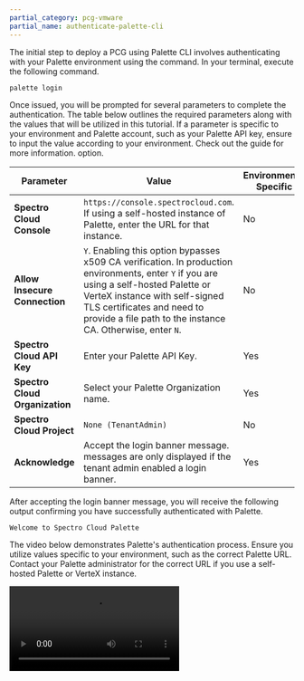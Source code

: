 ```yaml
---
partial_category: pcg-vmware
partial_name: authenticate-palette-cli
---
```


The initial step to deploy a PCG using Palette CLI involves authenticating with your Palette environment using the
<VersionedLink text="palette login" url="/automation/palette-cli/commands/login" /> command.
In your terminal, execute the following command.

```bash
palette login
```

Once issued, you will be prompted for several parameters to complete the authentication. The table below outlines the
required parameters along with the values that will be utilized in this tutorial. If a parameter is specific to your
environment and Palette account, such as your Palette API key, ensure to input the value according to your environment.
Check out the <VersionedLink text="Deploy a PCG to VMware vSphere" url="/clusters/pcg/deploy-pcg/vmware"/> guide for
more information. option.

| **Parameter**                  | **Value**                                                                                                                                                                                                                                                            | **Environment-Specific** |
| ------------------------------ | -------------------------------------------------------------------------------------------------------------------------------------------------------------------------------------------------------------------------------------------------------------------- | ------------------------ |
| **Spectro Cloud Console**      | `https://console.spectrocloud.com`. If using a self-hosted instance of Palette, enter the URL for that instance.                                                                                                                                                     | No                       |
| **Allow Insecure Connection**  | `Y`. Enabling this option bypasses x509 CA verification. In production environments, enter `Y` if you are using a self-hosted Palette or VerteX instance with self-signed TLS certificates and need to provide a file path to the instance CA. Otherwise, enter `N`. | No                       |
| **Spectro Cloud API Key**      | Enter your Palette API Key.                                                                                                                                                                                                                                          | Yes                      |
| **Spectro Cloud Organization** | Select your Palette Organization name.                                                                                                                                                                                                                               | Yes                      |
| **Spectro Cloud Project**      | `None (TenantAdmin)`                                                                                                                                                                                                                                                 | No                       |
| **Acknowledge**                | Accept the login banner message. <VersionedLink text="Login banner" url="/tenant-settings/login-banner"/> messages are only displayed if the tenant admin enabled a login banner.                                                                                    | Yes                      |

After accepting the login banner message, you will receive the following output confirming you have successfully
authenticated with Palette.

```text hideClipboard
Welcome to Spectro Cloud Palette
```

The video below demonstrates Palette's authentication process. Ensure you utilize values specific to your environment,
such as the correct Palette URL. Contact your Palette administrator for the correct URL if you use a self-hosted Palette
or VerteX instance.

<Video title="palette-login-video" src="/videos/palette-login.mp4"></Video>
